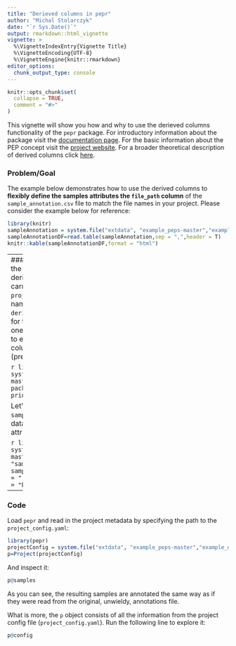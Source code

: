 ```yaml
---
title: "Derieved columns in pepr"
author: "Michal Stolarczyk"
date: "`r Sys.Date()`"
output: rmarkdown::html_vignette
vignette: >
  %\VignetteIndexEntry{Vignette Title}
  %\VignetteEncoding{UTF-8}
  %\VignetteEngine{knitr::rmarkdown}
editor_options: 
  chunk_output_type: console
---
```


```r
knitr::opts_chunk$set(
  collapse = TRUE,
  comment = "#>"
)
```

This vignette will show you how and why to use the derieved columns functionality of the `pepr` package. For introductory information about the package visit the [documentation page](http://code.databio.org/pepr/index.html). For the basic information about the PEP concept visit the [project website](https://pepkit.github.io/). For a broader theoretical description of derived columns click [here](https://pepkit.github.io/docs/derived_columns/).

### Problem/Goal
The example below demonstrates how to use the derived columns to **flexibly define the samples attributes the `file_path` column** of the `sample_annotation.csv` file to match the file names in  your project. Please consider the example below for reference:


```r
library(knitr)
sampleAnnotation = system.file("extdata", "example_peps-master","example_derived", "sample_annotation_pre.csv", package="pepr")
sampleAnnotationDF=read.table(sampleAnnotation,sep = ",",header = T)
knitr::kable(sampleAnnotationDF,format = "html") 
```

----
### Solution
As the name suggests the attributes in the specified columns (here: `file_path`) can be derived from other ones. The way how this process is carried out is indicated explicitly in the `project_config.yaml` file (presented below). The name of the column is determined in the `derived_columns` key-value pair, whereas the pattern for the attributes construction - in the `data_sources` one. Note that the second level key (here: `source`) has to exactly match the attributes in the `file_path` column of the modified `sample_annotation.csv` (presented below).


```r
library(pepr)
project_config = system.file("extdata", "example_peps-master","example_derived", "project_config.yaml", package="pepr")
printNestedList(yaml::read_yaml(project_config))
```


Let's introduce a few modifications to the original `sample_annotation.csv` file to map the appropriate data sources from the `project_config.yaml` with attributes in the derived column - `[file_path]`:

```r
library(knitr)
sampleAnnotation = system.file("extdata", "example_peps-master","example_derived", "sample_annotation.csv", package="pepr")
sampleAnnotationDF=read.table(sampleAnnotation,sep = ",",header = T)
kable(sampleAnnotationDF,format = "html") 
```

----
### Code
Load `pepr` and read in the project metadata by specifying the path to the `project_config.yaml`:

```r
library(pepr)
projectConfig = system.file("extdata", "example_peps-master","example_derived", "project_config.yaml", package="pepr")
p=Project(projectConfig)
```

And inspect it:

```r
p@samples
```

As you can see, the resulting samples are annotated the same way as if they were read from the original, unwieldy, annotations file.

What is more, the `p` object consists of all the information from the project config file (`project_config.yaml`). Run the following line to explore it:

```r
p@config
```


